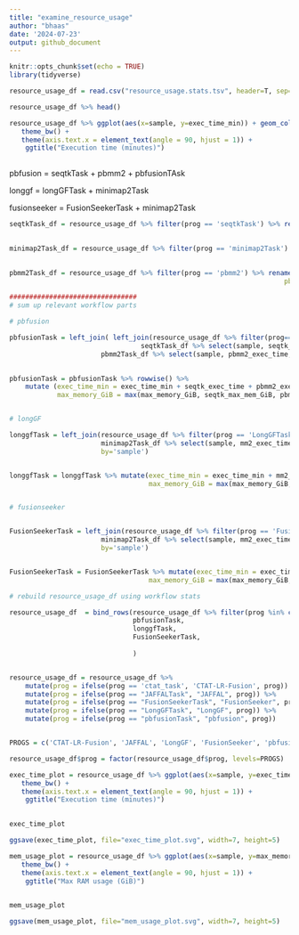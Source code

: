 ```yaml
---
title: "examine_resource_usage"
author: "bhaas"
date: '2024-07-23'
output: github_document
---
```


```r
knitr::opts_chunk$set(echo = TRUE)
library(tidyverse)
```

```r

resource_usage_df = read.csv("resource_usage.stats.tsv", header=T, sep="\t")

resource_usage_df %>% head()

```


```r

resource_usage_df %>% ggplot(aes(x=sample, y=exec_time_min)) + geom_col(aes(fill=prog)) + facet_wrap(~prog) +
   theme_bw() +
   theme(axis.text.x = element_text(angle = 90, hjust = 1)) +
    ggtitle("Execution time (minutes)")
   
```

pbfusion = seqtkTask + pbmm2 + pbfusionTAsk

longgf = longGFTask + minimap2Task

fusionseeker = FusionSeekerTask + minimap2Task


```r

seqtkTask_df = resource_usage_df %>% filter(prog == 'seqtkTask') %>% rename(seqtk_exec_time = exec_time_min,
                                                                            seqtk_max_mem_GiB = max_memory_GiB)

minimap2Task_df = resource_usage_df %>% filter(prog == 'minimap2Task') %>% rename(mm2_exec_time = exec_time_min,
                                                                               mm2_max_mem_GiB = max_memory_GiB)

pbmm2Task_df = resource_usage_df %>% filter(prog == 'pbmm2') %>% rename(pbmm2_exec_time = exec_time_min,
                                                                     pbmm2_max_mem_GiB = max_memory_GiB)

################################
# sum up relevant workflow parts

# pbfusion

pbfusionTask = left_join( left_join(resource_usage_df %>% filter(prog=='pbfusionTask'), 
                                 seqtkTask_df %>% select(sample, seqtk_exec_time, seqtk_max_mem_GiB), by='sample'),
                       pbmm2Task_df %>% select(sample, pbmm2_exec_time, pbmm2_max_mem_GiB), by='sample' )
                       

pbfusionTask = pbfusionTask %>% rowwise() %>%
    mutate (exec_time_min = exec_time_min + seqtk_exec_time + pbmm2_exec_time,
            max_memory_GiB = max(max_memory_GiB, seqtk_max_mem_GiB, pbmm2_max_mem_GiB) ) 


# longGF

longgfTask = left_join(resource_usage_df %>% filter(prog == 'LongGFTask'),
                       minimap2Task_df %>% select(sample, mm2_exec_time, mm2_max_mem_GiB),
                       by='sample')


longgfTask = longgfTask %>% mutate(exec_time_min = exec_time_min + mm2_exec_time,
                                   max_memory_GiB = max(max_memory_GiB, mm2_max_mem_GiB))


# fusionseeker


FusionSeekerTask = left_join(resource_usage_df %>% filter(prog == 'FusionSeekerTask'),
                       minimap2Task_df %>% select(sample, mm2_exec_time, mm2_max_mem_GiB),
                       by='sample')


FusionSeekerTask = FusionSeekerTask %>% mutate(exec_time_min = exec_time_min + mm2_exec_time,
                                   max_memory_GiB = max(max_memory_GiB, mm2_max_mem_GiB))


```

```r

# rebuild resource_usage_df using workflow stats

resource_usage_df  = bind_rows(resource_usage_df %>% filter(prog %in% c('ctat_task', 'JAFFALTask')),
                               pbfusionTask,
                               longgfTask,
                               FusionSeekerTask,
                               
                               )



```

```R
resource_usage_df = resource_usage_df %>% 
    mutate(prog = ifelse(prog == 'ctat_task', 'CTAT-LR-Fusion', prog)) %>%
    mutate(prog = ifelse(prog == "JAFFALTask", "JAFFAL", prog)) %>%
    mutate(prog = ifelse(prog == "FusionSeekerTask", "FusionSeeker", prog)) %>%
    mutate(prog = ifelse(prog == "LongGFTask", "LongGF", prog)) %>%
    mutate(prog = ifelse(prog == "pbfusionTask", "pbfusion", prog))


PROGS = c('CTAT-LR-Fusion', 'JAFFAL', 'LongGF', 'FusionSeeker', 'pbfusion')

resource_usage_df$prog = factor(resource_usage_df$prog, levels=PROGS)

```



```r

exec_time_plot = resource_usage_df %>% ggplot(aes(x=sample, y=exec_time_min)) + geom_col(aes(fill=prog)) + facet_wrap(~prog) +
   theme_bw() +
   theme(axis.text.x = element_text(angle = 90, hjust = 1)) +
    ggtitle("Execution time (minutes)")
   

exec_time_plot
```

```r

ggsave(exec_time_plot, file="exec_time_plot.svg", width=7, height=5)


```



```r

mem_usage_plot = resource_usage_df %>% ggplot(aes(x=sample, y=max_memory_GiB)) + geom_col(aes(fill=prog)) + facet_wrap(~prog) +
   theme_bw() +
   theme(axis.text.x = element_text(angle = 90, hjust = 1)) +
    ggtitle("Max RAM usage (GiB)")
   

mem_usage_plot
```


```r

ggsave(mem_usage_plot, file="mem_usage_plot.svg", width=7, height=5)


```










